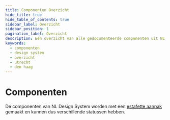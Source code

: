 ```yaml
---
title: Componenten Overzicht
hide_title: true
hide_table_of_contents: true
sidebar_label: Overzicht
sidebar_position: 1
pagination_label: Overzicht
description: Een overzicht van alle gedocumenteerde componenten uit NL Design System
keywords:
  - componenten
  - design system
  - overzicht
  - utrecht
  - den haag
---
```



# Componenten

De componenten van NL Design System worden met een [estafette aanpak](/meedoen/estafettemodel) gemaakt en kunnen dus verschillende statussen hebben.

<ComponentOverview headingLevel={2} />
